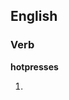 ==English==

===Verb===
'''hotpresses'''

# {{third-person singular of|hotpress}}
{{count page|[[Wiktionary:Page count]]}}